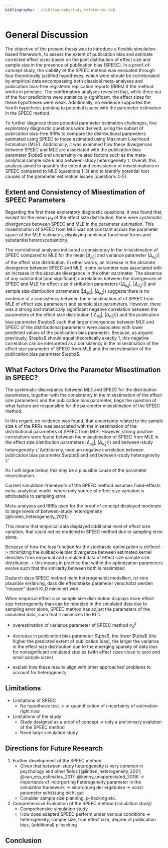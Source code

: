 ```yaml
---
bibliography: ../bibliography/tidy_references.bib
---
```


# General Discussion

The objective of the present thesis was to introduce a flexible simulation-based framework, to assess the extent of publication bias and estimate corrected effect sizes based on the joint distribution of effect size and sample size in the presence of publication bias (SPEEC). In a proof-of-concept study, the viability of the SPEEC method was evaluated through four theoretically justified hypotheses, which were should be corroborated by empirical data encompassing both classical meta-analyses and publication bias-free registered replication reports (RRRs) if the method works in principle. The confirmatory analyses revealed that, while three out of the four predictions were statistically significant, the effect sizes for these hypotheses were weak. Additionally, no evidence supported the fourth hypothesis pointing to potential issues with the parameter estimation in the SPEEC method.

To further diagnose these potential parameter estimation challenges, five exploratory diagnostic questions were derived, using the subset of publication bias-free RRRs to compare the distributional parameters estimated using SPEEC to those estimated using Maximum Likelihood Estimation (MLE). Additionally, it was examined how these divergences between SPEEC and MLE are associated with the publication bias parameter $\pbs$ and uncertainty-related factors such as the meta-analytical sample size $k$ and between-study heterogeneity $\tau$. Overall, this analysis aimed to quantify the extent and consistency of misestimations in SPEEC compared to MLE (questions 1-3) and to identify potential root causes of the parameter estimation issues (questions 4-5).

## Extent and Consistency of Misestimation of SPEEC Parameters

Regarding the first three exploratory diagnostic questions, it was found that, except for the mean $\mu_d$ of the effect size distribution, there were *systematic* divergences between SPEEC and MLE in the parameter estimation. This misestimation of SPEEC from MLE was not constant across the parameter space of the MLE estimates, displaying nonlinear functional forms and substantial heteroscedasticity. 

The correlational analyses indicated a consistency in the misestimation of SPEEC compared to MLE for the mean $|\Delta_{\widehat{\mu}_d}|$ and variance parameter $|\Delta_{\widehat{\sigma}^2_d}|$ of the effect size distribution. In other words, an increase in the absolute divergence between SPEEC and MLE in one parameter was associated with an increase in the absolute divergence in the other parameter. The absence of any substantial (and significant) correlations between the divergences of SPEEC and MLE for effect size distribution parameters ($|\Delta_{\widehat{\mu}_d}|$, $|\Delta_{\widehat{\sigma}^2_d}|$) and sample size distribution parameters ($|\Delta_{\widehat{\phi}_n}|$, $|\Delta_{\widehat{\mu}_n}|$) suggests there is no evidence of a consistency between the misestimation of of SPEEC from MLE of effect size parameters and sample size parameters. However, there was a strong and statistically significant negative correlation between the parameters of the effect size distribution ($|\Delta_{\widehat{\mu}_d}|$, $|\Delta_{\widehat{\sigma}^2_d}|$) and the publication bias parameter $\epbs$ such that larger divergences between MLE and SPEEC of the distributional parameters were associated with lower predicted values of the publication bias parameter. Because, as argued previously, $\epbs$ should equal theoretically exactly 1, this negative correlation can be interpreted as a consistency in the misestimation of the effect size parameter of SPEEC from MLE and the misestimation of the publication bias parameter $\epbs$.

## What Factors Drive the Parameter Misestimation in SPEEC?

The systematic discrepancy between MLE and SPEEC for the distribution parameters, together with the consistency in the misestimation of the effect size parameters and the publication bias parameter, begs the question of what factors are responsible for the parameter misestimation of the SPEEC method.

In this regard, no evidence was found, that uncertainty related to the sample size $k$ of the RRRs was associated with the misestimation of the distributional parameters of SPEEC from MLE. However, strong positive correlations were found between the misestimation of SPEEC from MLE in the effect size distribution parameters $|\Delta_{\widehat{\mu}_d}|$, $|\Delta_{\widehat{\sigma}^2_d}|$) and between-study heterogeneity $\widehat{\tau}$, Additionaly, medium negative correlation between publication bias parameter $\epbs$ and and between-study heterogeneity $\widehat{\tau}$.

As I will argue below, this may be a plausible cause of the parameter misestimation.


Current simulation-framework of the SPEEC method assumes fixed-effects meta-analytical model, where only source of effect size variation is attributable to sampling error.

Meta-analyses and RRRs used for the proof of concept displayed moderate to large levels of between-study heterogeneity [@linden_heterogeneity_2021]. 

This means that empirical data displayed additional level of effect size variation, that could not be modeled in SPEEC method due to sampling error alone.

Because of how the loss function for the stochastic optimization is defined -> minimizing the kullback-leibler divergence between estimated kernel densities from empirical and simulated data of effect size sample size distribution -> this means in practice that within the optimization parameters evolve such that the similarity between both is maximized

Dadurch dass SPEEC method nicht heterogeneität modelliert, ist eine plausible erklärung, dass die effectstärke parameter verschätzt werden "müssen" damit KLD minimiert wird.


When empirical effect size sample size distribution displays more effect size heterogeneity than can be modeled in the simulated data due to sampling error alone, SPEEC method has adjust the parameters of the simulated data, such that it minimizes the KLD 

- overestimation of variance parameter of SPEEC method $\sigma^2_d$ 
- decrease in publication bias parameter $\pbs$, the lower $\pbs$ (the higher the predicted extent of publication bias), the larger the variance in the effect size distribution due to the emerging sparsity of data loss for nonsignificant simulated studies (with effect sizes close to zero and small sample sizes)



- explain how these results align with other approaches‘ problems to account for heterogeneity
 

## Limitations


- Limitations of SPEEC
  -  No hypothesis test -> or quantification of uncertainty of estimation right now
- Limitations of the study
  - Study designed as a proof of concept -> only a preliminary evalution of the SPEEC method
  - Need large simulation study


## Directions for Future Research

1. Further development of the SPEEC method
   - Given that between-study heterogeneity is very common in psychology and other fields [@linden_heterogeneity_2021; @van_erp_estimates_2017; @kenny_unappreciated_2019] -> importance of incorporting heterogeneity parameter in the simulation framework -> einordnung der ergebnise -> sonst parameter schätzung nicht gut
   - Consider sample size planning, p-hacking etc.
2. Comprehensive Evaluation of the SPEEC method (simulation study)
   - Comprehensive simulation study
   - How does adapted SPEEC perform under various conditions -> heterogeneity, sample size, true effect size, degree of publication bias, (additional) p-hacking

## Conclusion

